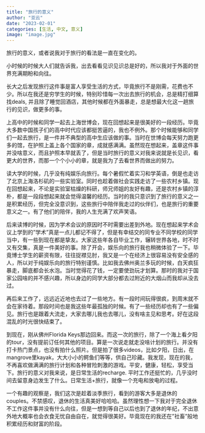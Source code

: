 ```yaml
---
title: "旅行的意义"
author: "亚云"
date: "2023-02-01"
categories: [生活, 中文, 意义]
image: "image.jpg"
---
```


旅行的意义，或者说我对于旅行的看法是一直在变化的。

小时候的时候大人们就告诉我，出去看看见识见识总是好的，所以我对于外面的世界充满期盼和向往。

长大之后发现旅行这件事是富人享受生活的方式，毕竟旅行不是刚需，花费也不少。所以在我还是穷学生的时候，特别珍惜每一次出去旅行的机会，总是精打细算找deals, 并且除了睡觉回酒店，其他时候都在外面暴走，总是想最大化这一趟旅行的见识，做更多的事。

上高中的时候和同学一起去上海世博会，现在回想起来是很美好的一段经历。毕竟大多数中国孩子们的高中时代应该都挺苦逼的，我也不例外。那个时候能够和同学们一起去旅行，是一件并不典型的高中生应该做的事。当时在世博会每天努力跑更多的馆，在护照上盖上各个国家的章，成就感满满。虽然现在想起来，盖章这件事并没啥意义，而且护照本早就丢了，但是当时旅行的意义对我来说就是长见识，看更大的世界，而那一个个小小的章，就是我为了去看世界而做出的努力。

读大学的时候，几乎没有纯娱乐向旅行。每个暑假忙着实习和学英语，倒是也走访了北京上海洛杉矶的一些实验室。同时也趁着做社会实践走访了一些农村乡镇。现在回想起来，不论是实验室枯燥的科研，师兄师姐的友好有趣，还是农村乡镇的淳朴，都是一段段想起来就会觉得温馨的经历。当时的我只意识到了旅行的意义之一是积累经历，但完全没意识到，这些旅行中陪伴我走过的伙伴们，也是旅行的重要意义之一。有了他们的陪伴，我的人生充满了欢声笑语。

后来读博的时候，因为学术会议的原因时不时需要出差到外地。现在想起来学术会议上学到的"学术"真是一点儿都记不得了，但是有幸结交的同专业不同学校的同学当中，有一些到现在都是挚友。大家这些年各自毕业工作，辗转世界各地，时不时又有交集，真是一件美好的事。除了开会，娱乐向的旅行我也稍微体验了一下。毕竟博士学生的薪资有限，往往捉襟见肘，我又是一个在经济上很容易没有安全感的人，所以对于纯娱乐向的旅行特别谨慎。比如我去佛州奥兰多玩的时候，白天疯狂暴走，脚底都会长水泡。当时觉得花了钱，一定要使劲玩才划算。那时的我对于国家公园啥的并不感兴趣，所以身边的同学大部分都去过附近的大烟山而我却从没去过。

再后来工作了，远远近近地也去过了一些地方。有一段时间玩得很疯，到周末就不会在家待着。那段时间也是我这些年最孤独的时候。有了一些经历却也有了一些偏见。旅行也是跟着大流走，大家去哪儿我也去哪儿，没有啥主见和思考。好在这段混乱的时光很快结束了。

到现在，刚从佛州Florida Keys那边回来。而这一次的旅行，除了一个海上看夕阳的tour，没有提前订任何其他的项目。算是一次说走就走没啥计划的旅行。并没有打卡热门景点，也没有拍什么照片。但是拍了很多videos，比如夕阳，日出，在mangrove里kayak，大大小小的鳄鱼们等等，供自己珍藏。我发现，现在的我，不再喜欢做满满的旅行计划和各种冒险刺激的游戏。平安，健康，轻松，享受当下。旅行的意义对我来说，是日常生活的recharge. 平时工作还挺忙的，几乎没时间去留意身边发生了什么。日常生活+旅行，就像一个充电和放电的过程。

一个有趣的观察是，我们这次是趁着淡季旅行，看到的游客大多是退休的couples。不禁感叹，退休的生活真美好哈哈哈。虽然理性想一下我对于完全退休不工作这件事并没有什么向往，但是一想到等自己以后也到了退休的年纪，不出意外地大概率也会衣食无忧自由自在，就觉得很美好。毕竟现在的我还在"社畜"般地积累经历和财富的阶段。
